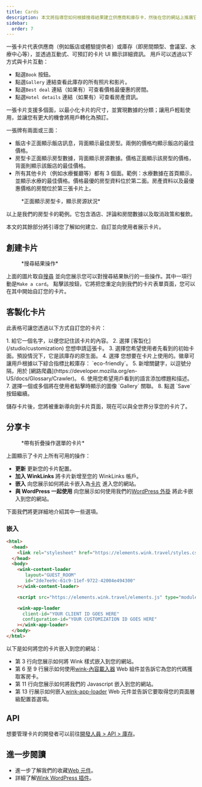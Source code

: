 ```yaml
---
title: Cards
description: 本文將指導您如何根據搜尋結果建立供應商和庫存卡，然後在您的網站上推廣它們。
sidebar:
  order: 7
---
```


一張卡片代表供應商（例如飯店或體驗提供者）或庫存（即房間類型、會議室、水療中心等），並透過互動式、可預訂的卡片 UI 顯示詳細資訊。
用戶可以透過以下方式與卡片互動：

* 點選`Book` 按鈕。
* 點選`Gallery` 連結查看此庫存的所有照片和影片。
* 點選`Best deal` 連結（如果有）可查看價格最優惠的房間。
* 點選`Hotel details` 連結（如果有）可查看房產資訊。

一張卡片支援多個面，以最小化卡片的尺寸，並實現數據的分類；讓用戶輕鬆使用，並讓您有更大的機會將用戶轉化為預訂。

一張牌有兩面或三面：

* 飯店卡正面顯示飯店訊息，背面顯示最佳房型。兩側的價格均顯示飯店的最佳價格。
* 房型卡正面顯示房型數據，背面顯示房源數據。價格正面顯示該房型的價格，背面則顯示該飯店的最佳價格。
* 所有其他卡片（例如水療餐廳等）都有 3 個面。範例：水療數據在首頁顯示，並顯示水療的最佳價格。價格最優的房型資料位於第二面。房產資料以及最優惠價格的房間位於第三張卡片上。

<figure>
  <CloudinaryImage width="350" height="829" resize="scale" quality="best" alt="卡片預覽" src="academy/card-example" errorImage="noimage_opaque_nyrtl0.png" />

  <figcaption>*正面顯示房型卡，顯示房源狀況*</figcaption>
</figure>


以上是我們的房型卡的範例。它包含酒店、評論和房間數據以及取消政策和餐飲。

本文的其餘部分將引導您了解如何建立、自訂並向使用者展示卡片。

## 創建卡片

<figure>
  <CloudinaryImage width="350" height="238" resize="scale" quality="best" alt="行動" src="academy/inventory-actions" errorImage="noimage_opaque_nyrtl0.png" />

  <figcaption>*搜尋結果操作*</figcaption>
</figure>


上面的圖片取自[搜尋](/studio/search) 並向您展示您可以對搜尋結果執行的一些操作。其中一項行動是`Make a card`。
點擊該按鈕，它將把您重定向到我們的卡片表單頁面，您可以在其中開始自訂您的卡片。

## 客製化卡片

此表格可讓您透過以下方式自訂您的卡片：

<Steps>
  1. 給它一個名字，以便您記住該卡片的內容。
  2. 選擇 [客製化](/studio/customization) 您想申請這張卡。
  3. 選擇您希望使用者先看到的初始卡面。預設情況下，它是該庫存的原生面。
  4. 選擇 <Badge text="badge" variant="tip" size="small" /> 您想要在卡片上使用的。徽章可讓用戶根據以下綜合指標比較庫存： `eco-friendly`。
  5. 新增關鍵字，以逗號分隔，用於 [網路爬蟲](https://developer.mozilla.org/en-US/docs/Glossary/Crawler)。
  6. 使用您希望用戶看到的語言添加標題和描述。
  7. 選擇一個或多個將在使用者點擊時顯示的圖像 `Gallery` 關聯。
  8. 點選 `Save` 按鈕繼續。
</Steps>


儲存卡片後，您將被重新導向到卡片頁面，現在可以與全世界分享您的卡片了。

## 分享卡

<figure>
  <CloudinaryImage width="350" height="857" resize="scale" quality="best" alt="卡片" src="academy/card-actions" errorImage="noimage_opaque_nyrtl0.png" />

  <figcaption>*帶有折疊操作選單的卡片*</figcaption>
</figure>


上圖顯示了卡片上所有可用的操作：

* **更新** 更新您的卡片配置。
* **加入 WinkLinks** 將卡片新增至您的 WinkLinks 帳戶。
* **嵌入** 向您展示如何將此卡嵌入為[卡片](/developers/web-components/#content-loader) 進入您的網站。
* **與 WordPress 一起使用** 向您展示如何使用我們的[WordPress 外掛](/developers/wordpress) 將此卡嵌入到您的網站。

下面我們將更詳細地介紹其中一些選項。

### 嵌入

```html {3, 6-9, 11, 13-16}
<html>
  <head>
    <link rel="stylesheet" href="https://elements.wink.travel/styles.css"></link>
  </head>
  <body>
    <wink-content-loader
       layout="GUEST_ROOM"
       id="2de7ee9c-61c9-11ef-9722-42004e494300"
    ></wink-content-loader>

    <script src="https://elements.wink.travel/elements.js" type="module" defer></script>

    <wink-app-loader
      client-id="YOUR CLIENT ID GOES HERE"
      configuration-id="YOUR CUSTOMIZATION ID GOES HERE"
    ></wink-app-loader>
  </body>
</html>
```

以下是如何將您的卡片嵌入到您的網站：

* 第 3 行向您展示如何將 Wink 樣式嵌入到您的網站。
* 第 6 至 9 行展示如何使用[wink-內容載入器](/developers/web-components/#content-loader) Web 組件並告訴它為您的代碼獲取客房卡。
* 第 11 行向您展示如何將我們的 Javascript 嵌入到您的網站。
* 第 13 行展示如何嵌入[wink-app-loader](/developers/web-components/#application-loader) Web 元件並告訴它要取得您的頁面層級配置首選項。

## API

想要管理卡片的開發者可以前往[開發人員 > API > 庫存](/developers/apis/#inventory-api)。

## 進一步閱讀

* 進一步了解我們的收藏[Web 元件](/developers/web-components)。
* 詳細了解[Wink WordPress 插件](/developers/wordpress)。

